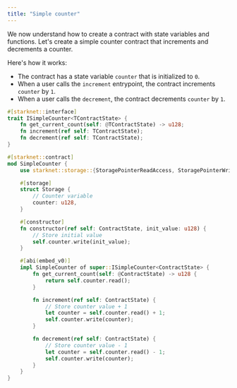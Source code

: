 ```yaml
---
title: "Simple counter"
---
```


We now understand how to create a contract with state variables and functions. Let's create a simple counter contract that increments and decrements a counter.

Here's how it works:

- The contract has a state variable `counter` that is initialized to `0`.
- When a user calls the `increment` entrypoint, the contract increments `counter` by `1`.
- When a user calls the `decrement`, the contract decrements `counter` by `1`.

```rust
#[starknet::interface]
trait ISimpleCounter<TContractState> {
    fn get_current_count(self: @TContractState) -> u128;
    fn increment(ref self: TContractState);
    fn decrement(ref self: TContractState);
}

#[starknet::contract]
mod SimpleCounter {
    use starknet::storage::{StoragePointerReadAccess, StoragePointerWriteAccess};

    #[storage]
    struct Storage {
        // Counter variable
        counter: u128,
    }

    #[constructor]
    fn constructor(ref self: ContractState, init_value: u128) {
        // Store initial value
        self.counter.write(init_value);
    }

    #[abi(embed_v0)]
    impl SimpleCounter of super::ISimpleCounter<ContractState> {
        fn get_current_count(self: @ContractState) -> u128 {
            return self.counter.read();
        }

        fn increment(ref self: ContractState) {
            // Store counter value + 1
            let counter = self.counter.read() + 1;
            self.counter.write(counter);
        }

        fn decrement(ref self: ContractState) {
            // Store counter value - 1
            let counter = self.counter.read() - 1;
            self.counter.write(counter);
        }
    }
}
```
